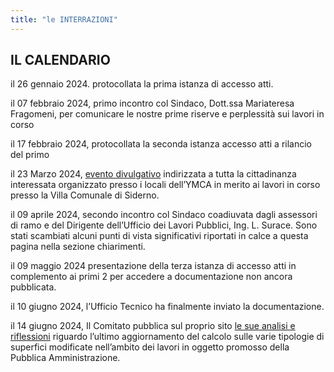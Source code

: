 ```yaml
---
title: "le INTERRAZIONI"
---
```


## **IL CALENDARIO**


il 26 gennaio 2024. protocollata la prima istanza di accesso atti.

il 07 febbraio 2024, primo incontro col Sindaco, Dott.ssa Mariateresa Fragomeni, per comunicare le nostre prime riserve e perplessità sui lavori in corso

il 17 febbraio 2024, protocollata la seconda istanza accesso atti a rilancio del primo

il 23 Marzo 2024, [evento divulgativo](ymca.qmd) indirizzata a tutta la cittadinanza interessata organizzato presso i locali dell'YMCA in merito ai lavori in corso presso la Villa Comunale di Siderno.

il 09 aprile 2024, secondo incontro col Sindaco coadiuvata dagli assessori di ramo e del Dirigente dell'Ufficio dei Lavori Pubblici, Ing. L. Surace. Sono stati scambiati alcuni punti di vista significativi riportati in calce a questa pagina nella sezione chiarimenti.

il 09 maggio 2024 presentazione della terza istanza di accesso atti in complemento ai primi 2 per accedere a documentazione non ancora pubblicata.

il 10 giugno 2024, l'Ufficio Tecnico ha finalmente inviato la documentazione.

il 14 giugno 2024, Il Comitato pubblica sul proprio sito [le sue analisi e riflessioni](inc_02_chia.qmd) riguardo l'ultimo aggiornamento del calcolo sulle varie tipologie di superfici modificate nell'ambito dei lavori in oggetto promosso della Pubblica Amministrazione.